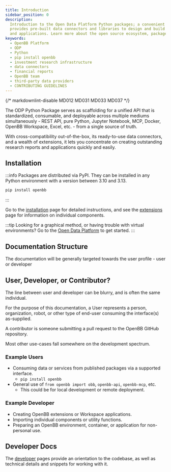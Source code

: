 ```yaml
---
title: Introduction
sidebar_position: 0
description:
  Introduction to the Open Data Platform Python packages; a convenient and powerful tool that
  provides pre-built data connectors and libraries to design and build financial reports
  and applications. Learn more about the open source ecosystem, packages, and how to contribute.
keywords:
  - OpenBB Platform
  - ODP
  - Python
  - pip install openbb
  - investment research infrastructure
  - data connectors
  - financial reports
  - OpenBB team
  - third-party data providers
  - CONTRIBUTING GUIDELINES
---
```


{/* markdownlint-disable MD012 MD031 MD033 MD037 */}


<HeadTitle title="OpenBB Docs" />

The ODP Python Package serves as scaffolding for a unified API that is standardized, consumable, and deployable across multiple mediums simultaneously - REST API, pure Python, Jupyter Notebook, MCP, Docker, OpenBB Workspace, Excel, etc. - from a single source of truth.

With cross-compatibility out-of-the-box, its ready-to-use data connectors, and a wealth of extensions, it lets you concentrate on creating outstanding research reports and applications quickly and easily.

## Installation

:::info Packages are distributed via PyPI.
They can be installed in any Python environment with a version between 3.10 and 3.13.
```sh
pip install openbb
```
:::

Go to the [installation](/python/installation) page for detailed instructions, and see the [extensions](/python/extensions) page for information on individual components.

:::tip Looking for a graphical method, or having trouble with virtual environments?
Go to the [Open Data Platform](/desktop#installation) to get started.
:::

## Documentation Structure

The documentation will be generally targeted towards the user profile - user or developer

<ul className="grid grid-cols-1 gap-2 -ml-6">
  <NewReferenceCard
    title="Installation"
    description="Instructions for installation."
    url="/python/installation"
  />
  <NewReferenceCard
    title="Quick Start Guides"
    description="Get started using the ODP Python Package."
    url="/python/quickstart"
  />
  <NewReferenceCard
    title="Settings"
    description="Configure your ODP environment."
    url="/python/settings"
  />
  <NewReferenceCard
    title="Developer Guides"
    description="Documentation, guides, and reference material for developers."
    url="python/developer"
  />
  <NewReferenceCard
    title="Command Reference"
    description="Provides detailed information about the command structure, parameters, outputs, examples, and more for the OpenBB Platform endpoints."
    url="/python/reference"
  />
  <NewReferenceCard
    title="Data Model Reference"
    description="Provides detailed information about the standard data models used in the OpenBB Platform."
    url="/python/data_models"
  />
  <NewReferenceCard
    title="FAQs"
    description="Provides answers to frequently asked questions."
    url="/python/faqs/errors"
  />
  <NewReferenceCard
    title="Licensing"
    description="Provides information about the licensing of the OpenBB Platform."
    url="/python/faqs/license"
  />
</ul>

## User, Developer, or Contributor?

The line between user and developer can be blurry, and is often the same individual.

For the purpose of this documentation, a User represents a person, organization, robot,
or other type of end-user consuming the interface(s) as-supplied.

A contributor is someone submitting a pull request to the OpenBB GitHub repository.

Most other use-cases fall somewhere on the development spectrum.

### Example Users

- Consuming data or services from published packages via a supported interface.
  - `pip install openbb`
- General use of `from openbb import obb`, `openbb-api`, `openbb-mcp`, etc.
  - This could be for local development or remote deployment.

### Example Developer

- Creating OpenBB extensions or Workspace applications.
- Importing individual components or utility functions. 
- Preparing an OpenBB environment, container, or application for non-personal use.

## Developer Docs

The [developer](/python/developer) pages provide an orientation to the codebase, as well as technical details and snippets for working with it.

